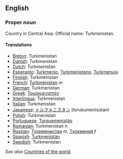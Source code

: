 ==English==

===Proper noun===

Country in Central Asia. Official name: Turkmenistan.

====Translations====

*[[Breton]]: Turkmenistan
*[[Danish]]: Turkmenistan
*[[Dutch]]: Turkmenistan
*[[Esperanto]]: [[Turkmenio]], [[Turkmenistano]], [[Turkmenujo]]
*[[Finnish]]: Turkmenistan
*[[French]]: [[Turkménistan]] ''m''
*[[German]]: Turkmenistan
*[[Greek]]: [[Τουρκμενιστάν]]
*[[Interlingua]]: Turkmenistan
*[[Italian]]: Turkmenistan
*[[Japanese]]: [[トルクメニスタン]] (torukumenisutan)
*[[Polish]]: Turkmenistan
*[[Portuguese]]: [[Turquemenistão]]
*[[Romanian]]: Turkmenistan ''n''
*[[Russian]]: [[Туркменистан]] ''m'', [[Туркмения]] ''f'' 
*[[Spanish]]: [[Turkmenistán]]
*[[Swedish]]: Turkmenistan

''See also'' [[Countries of the world]]